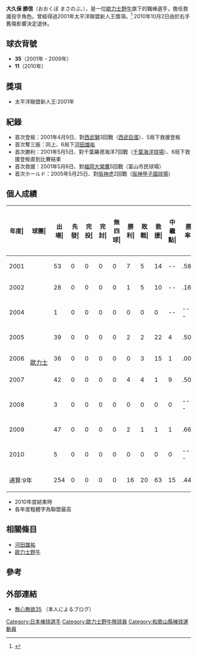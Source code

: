 {{Infobox NPB player|
bgcolor1=#ccc|
bgcolor2=#ccc|
textcolor1=#000|
textcolor2=#000|
name=大久保勝信|
image= OB-Masanobu-Okubo.jpg |
width=300|
birthdate= {{birth date and age| 1976|9|13 }}|
position=投手|
team=歐力士野牛|
number= 11|
bats=右|
throws=右|
debutyear= 2001年4月9日|
debutteam=[[西武巨蛋|西武巨蛋]]|
statyear= 2010年|
stat1label=勝—敗—救援|
stat1value=16—20—63|
stat3label=[[防禦率|防禦率]]|
stat3value=3.23|
stat4label=[[三振|奪三振]]|
stat4value=276|
teams=<nowiki></nowiki>
* 和歌山県立日高高等学校
* 立命館大学体育会硬式野球部
* 松下電器野球部
* [[歐力士野牛|歐力士野牛]] (2001 -2010 )
}}
'''大久保 勝信'''（おおくぼ まさのぶ，{{bd|1976年|9月13日||}}），是一位[[歐力士野牛|歐力士野牛]]旗下的職棒選手，擔任救援投手角色。曾經得過2001年太平洋聯盟新人王獎項。<ref>{{Cite web |url=http://www.buffaloes.co.jp/team/player/detail/11.html |title=大久保 勝信　｜　オリックス・バファローズ   |access-date=2010-05-22 |archive-date=2016-12-29 |archive-url=https://web.archive.org/web/20161229061835/http://buffaloes.co.jp/team/player/detail/11.html |dead-url=no }}</ref> 2010年10月2日由於右手舊傷影響決定退休。

==球衣背號==
* '''35'''（2001年 - 2009年）
* '''11'''（2010年）

==獎項==
*太平洋聯盟新人王:2001年

==紀錄==
* 首次登板：2001年4月9日、對[[埼玉西武獅|西武獅]]3回戰（[[西武巨蛋|西武巨蛋]]）、5局下救援登板
* 首次奪三振：同上、6局下[[河田雄祐|河田雄祐]]
* 首次勝利：2001年5月5日、對千葉羅德海洋7回戰（[[千葉海洋球場|千葉海洋球場]]）、6局下救援登板直到比賽結束
* 首次救援：2001年5月6日、對[[福岡軟體銀行鷹|福岡大榮鷹]]5回戰（富山市民球場）
* 首次ホールド：2005年5月25日、對[[阪神虎|阪神虎]]2回戰（[[阪神甲子園球場|阪神甲子園球場]]）

==個人成績==
{| class="wikitable" style="text-align:right; font-size:small"
|-bgcolor="#efefef"
!年度|!!球團|!!出場|!!先發|!!完投|!!完封|!!無四球|!!勝利|!!敗戰|!!救援|!!中繼點|!!勝率|!!打者|!!投球<br>局數|!!被<br>安<br>打|!!被全壘打|!!保送|!!敬遠|!!觸身球|!!三<br>振<br>數|!!暴投|!!犯規|!!失分|!!自<br>責<br>分|!!防<br>禦<br>率|!!WHIP
|-
|style="text-align:center"|2001
|rowspan="9" style="text-align:center;white-space:nowrap;"|[[歐力士野牛|歐力士]]
|53||0||0||0||0||7||5||14||--||.583||375||94.0||68||8||32||0||0||93||3||0||30||28||2.68||1.06
|-
|style="text-align:center"|2002
|28||0||0||0||0||1||5||10||--||.167||126||27.1||27||3||13||2||2||30||0||0||16||12||3.95||1.46
|-
|style="text-align:center"|2004
|1||0||0||0||0||0||0||0||--||----||3||1.0||0||0||0||0||0||0||0||0||0||0||0.00||0.00
|-
|style="text-align:center"|2005
|39||0||0||0||0||2||2||22||4||.500||154||39.1||30||1||9||2||1||40||2||0||8||7||1.60||0.99
|-
|style="text-align:center"|2006
|36||0||0||0||0||0||3||15||1||.000||152||34.2||42||6||9||0||0||35||3||0||18||18||4.67||1.47
|-
|style="text-align:center"|2007
|42||0||0||0||0||4||4||1||9||.500||168||39.0||35||1||18||3||2||34||2||0||18||14||3.23||1.36
|-
|style="text-align:center"|2008
|3||0||0||0||0||0||0||0||0||----||17||3.1||5||2||2||0||0||2||0||0||5||5||13.50||2.10
|-
|style="text-align:center"|2009
|47||0||0||0||0||2||1||1||1||.667||178||41.0||38||2||16||1||3||38||3||0||16||14||3.07||1.32
|-
|style="text-align: center;"|2010
|5||0||0||0||0||0||0||0||0||----||33||7.0||8||0||5||0||0||6||0||0||5||5||6.43||1.86
|-
!colspan="2"|通算:9年
|254||0||0||0||0||16||20||63||15||.444||1206||286.2||253||23||104||8||8||276||13||0||116||103||3.23||1.25
|}
* 2010年度結束時
* 各年度粗體字為聯盟最高

==相關條目==
*[[河田雄祐|河田雄祐]]
*[[歐力士野牛|歐力士野牛]]

==參考==
{{Reflist}}

==外部連結==
* [http://ameblo.jp/a914427417/ 無心無欲35] {{Wayback|url=http://ameblo.jp/a914427417/ |date=20200414142106 }}（本人によるブログ）{{ja}}
{{台灣棒球維基館}}
{{太平洋聯盟新人王}}
{{歐力士野牛球團2010名單}}

{{DEFAULTSORT:Okubo, Masanobu}}

[[Category:日本棒球選手|Category:日本棒球選手]]
[[Category:歐力士野牛隊球員|Category:歐力士野牛隊球員]]
[[Category:和歌山縣棒球運動員|Category:和歌山縣棒球運動員]]